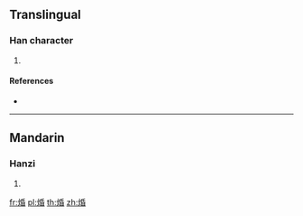 {{character info/new}}
==Translingual==

===Han character===
{{Han char|rn=86|rad=火|as=08|sn=12|four=|canj=FHPA}}

# {{defn|Han|sort=火08}}

====References====
* {{Han ref|kx=0673.180|dkj=19105|dj=1081.180|hdz=32210.050|uh=711D|ud=28957}}

----

==Mandarin==

===Hanzi===
{{cmn-hanzi|pin=[[hùn]] ([[hun4]]), [[mó]] ([[mo2]])|wg=hun<sup>4</sup>, mo<sup>2</sup>}}

# {{defn|lang=cmn|sort=火08}}

[[fr:焝]]
[[pl:焝]]
[[th:焝]]
[[zh:焝]]